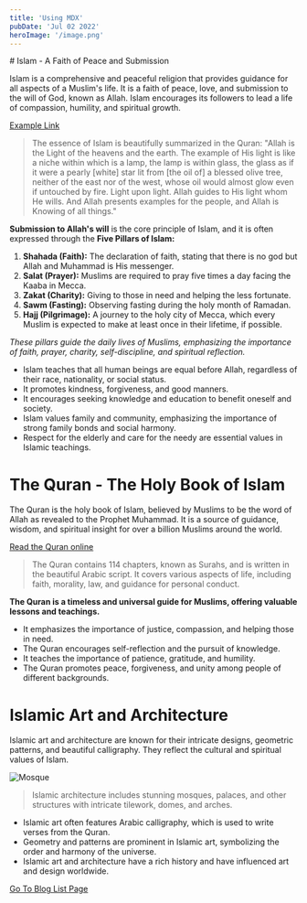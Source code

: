 ```yaml
---
title: 'Using MDX'
pubDate: 'Jul 02 2022'
heroImage: '/image.png'
---
```


<Layout> </Layout>
<div class="w-full flex justify-center">
<div class=" prose lg:prose-base xl:prose-2xl prose-img:rounded-2xl prose-headings:text-yellow-500 prose-a:text-blue-600 align-middle prose-invert p-10 pt-16 sm:p-20  ">
# Islam - A Faith of Peace and Submission

Islam is a comprehensive and peaceful religion that provides guidance for all aspects of a Muslim's life. It is a faith of peace, love, and submission to the will of God, known as Allah. Islam encourages its followers to lead a life of compassion, humility, and spiritual growth.


[Example Link](https://salam.app)

> The essence of Islam is beautifully summarized in the Quran: 
> "Allah is the Light of the heavens and the earth. The example of His light is like a niche within which is a lamp, the lamp is within glass, the glass as if it were a pearly [white] star lit from [the oil of] a blessed olive tree, neither of the east nor of the west, whose oil would almost glow even if untouched by fire. Light upon light. Allah guides to His light whom He wills. And Allah presents examples for the people, and Allah is Knowing of all things."

**Submission to Allah's will** is the core principle of Islam, and it is often expressed through the **Five Pillars of Islam:**

1. **Shahada (Faith):** The declaration of faith, stating that there is no god but Allah and Muhammad is His messenger.
2. **Salat (Prayer):** Muslims are required to pray five times a day facing the Kaaba in Mecca.
3. **Zakat (Charity):** Giving to those in need and helping the less fortunate.
4. **Sawm (Fasting):** Observing fasting during the holy month of Ramadan.
5. **Hajj (Pilgrimage):** A journey to the holy city of Mecca, which every Muslim is expected to make at least once in their lifetime, if possible.

*These pillars guide the daily lives of Muslims, emphasizing the importance of faith, prayer, charity, self-discipline, and spiritual reflection.*

- Islam teaches that all human beings are equal before Allah, regardless of their race, nationality, or social status.
- It promotes kindness, forgiveness, and good manners.
- It encourages seeking knowledge and education to benefit oneself and society.
- Islam values family and community, emphasizing the importance of strong family bonds and social harmony.
- Respect for the elderly and care for the needy are essential values in Islamic teachings.

# The Quran - The Holy Book of Islam

The Quran is the holy book of Islam, believed by Muslims to be the word of Allah as revealed to the Prophet Muhammad. It is a source of guidance, wisdom, and spiritual insight for over a billion Muslims around the world.

[Read the Quran online](https://example.com)

> The Quran contains 114 chapters, known as Surahs, and is written in the beautiful Arabic script. It covers various aspects of life, including faith, morality, law, and guidance for personal conduct.

**The Quran is a timeless and universal guide for Muslims, offering valuable lessons and teachings.**

- It emphasizes the importance of justice, compassion, and helping those in need.
- The Quran encourages self-reflection and the pursuit of knowledge.
- It teaches the importance of patience, gratitude, and humility.
- The Quran promotes peace, forgiveness, and unity among people of different backgrounds.

# Islamic Art and Architecture

Islamic art and architecture are known for their intricate designs, geometric patterns, and beautiful calligraphy. They reflect the cultural and spiritual values of Islam.

![Mosque](/image.png)

> Islamic architecture includes stunning mosques, palaces, and other structures with intricate tilework, domes, and arches.

- Islamic art often features Arabic calligraphy, which is used to write verses from the Quran.
- Geometry and patterns are prominent in Islamic art, symbolizing the order and harmony of the universe.
- Islamic art and architecture have a rich history and have influenced art and design worldwide.

[Go To Blog List Page](/blog)

</div>
</div>
